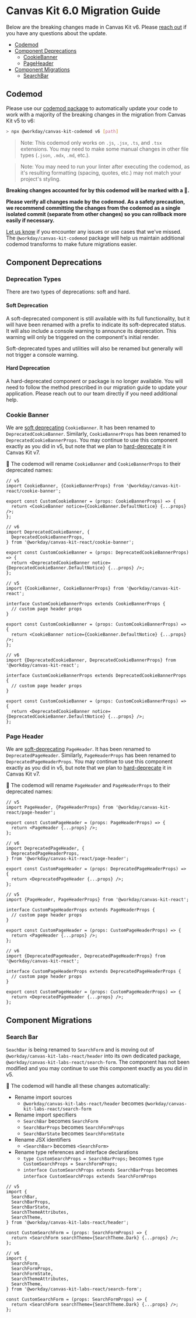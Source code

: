 
<Meta title="Welcome/Migration Guides/v6.0" />

# Canvas Kit 6.0 Migration Guide

Below are the breaking changes made in Canvas Kit v6. Please
[reach out](https://github.com/Workday/canvas-kit/issues/new?labels=bug&template=bug.md) if you have
any questions about the update.

- [Codemod](#codemod)
- [Component Deprecations](#component-deprecations)
  - [CookieBanner](#cookie-banner)
  - [PageHeader](#page-header)
- [Component Migrations](#component-migrations)
  - [SearchBar](#search-bar)

## Codemod

Please use our [codemod package](https://github.com/Workday/canvas-kit/tree/master/modules/codemod)
to automatically update your code to work with a majority of the breaking changes in the migration
from Canvas Kit v5 to v6:

```sh
> npx @workday/canvas-kit-codemod v6 [path]
```

> Note: This codemod only works on `.js`, `.jsx`, `.ts`, and `.tsx` extensions. You may need to make
> some manual changes in other file types (`.json`, `.mdx`, `.md`, etc.).

> Note: You may need to run your linter after executing the codemod, as it's resulting formatting
> (spacing, quotes, etc.) may not match your project's styling.

**Breaking changes accounted for by this codemod will be marked with a 🤖.**

**Please verify all changes made by the codemod. As a safety precaution, we recommend committing the
changes from the codemod as a single isolated commit (separate from other changes) so you can
rollback more easily if necessary.**

[Let us know](https://github.com/Workday/canvas-kit/issues/new?labels=bug&template=bug.md) if you
encounter any issues or use cases that we've missed. The `@workday/canvas-kit-codemod` package will
help us maintain additional codemod transforms to make future migrations easier.

## Component Deprecations

### Deprecation Types

There are two types of deprecations: soft and hard.

#### Soft Deprecation

A soft-deprecated component is still available with its full functionality, but it will have been
renamed with a prefix to indicate its soft-deprecated status. It will also include a console warning
to announce its deprecation. This warning will only be triggered on the component's initial render.

Soft-deprecated types and utilities will also be renamed but generally will not trigger a console
warning.

#### Hard Deprecation

A hard-deprecated component or package is no longer available. You will need to follow the method
prescribed in our migration guide to update your application. Please reach out to our team directly
if you need additional help.

### Cookie Banner

We are [soft deprecating](#soft-deprecation) `CookieBanner`. It has been renamed to
`DeprecatedCookieBanner`. Similarly, `CookieBannerProps` has been renamed to
`DeprecatedCookieBannerProps`. You may continue to use this component exactly as you did in v5, but
note that we plan to [hard-deprecate](#hard-deprecation) it in Canvas Kit v7.

🤖 The codemod will rename `CookieBanner` and `CookieBannerProps` to their deprecated names:

```tsx
// v5
import CookieBanner, {CookieBannerProps} from '@workday/canvas-kit-react/cookie-banner';

export const CustomCookieBanner = (props: CookieBannerProps) => {
  return <CookieBanner notice={CookieBanner.DefaultNotice} {...props} />;
};

// v6
import DeprecatedCookieBanner, {
  DeprecatedCookieBannerProps,
} from '@workday/canvas-kit-react/cookie-banner';

export const CustomCookieBanner = (props: DeprecatedCookieBannerProps) => {
  return <DeprecatedCookieBanner notice={DeprecatedCookieBanner.DefaultNotice} {...props} />;
};
```

```tsx
// v5
import {CookieBanner, CookieBannerProps} from '@workday/canvas-kit-react';

interface CustomCookieBannerProps extends CookieBannerProps {
  // custom page header props
}

export const CustomCookieBanner = (props: CustomCookieBannerProps) => {
  return <CookieBanner notice={CookieBanner.DefaultNotice} {...props} />;
};

// v6
import {DeprecatedCookieBanner, DeprecatedCookieBannerProps} from '@workday/canvas-kit-react';

interface CustomCookieBannerProps extends DeprecatedCookieBannerProps {
  // custom page header props
}

export const CustomCookieBanner = (props: CustomCookieBannerProps) => {
  return <DeprecatedCookieBanner notice={DeprecatedCookieBanner.DefaultNotice} {...props} />;
};
```

### Page Header

We are [soft-deprecating](#soft-deprecation) `PageHeader`. It has been renamed to
`DeprecatedPageHeader`. Similarly, `PageHeaderProps` has been renamed to
`DeprecatedPageHeaderProps`. You may continue to use this component exactly as you did in v5, but
note that we plan to [hard-deprecate](#hard-deprecation) it in Canvas Kit v7.

🤖 The codemod will rename `PageHeader` and `PageHeaderProps` to their deprecated names:

```tsx
// v5
import PageHeader, {PageHeaderProps} from '@workday/canvas-kit-react/page-header';

export const CustomPageHeader = (props: PageHeaderProps) => {
  return <PageHeader {...props} />;
};

// v6
import DeprecatedPageHeader, {
  DeprecatedPageHeaderProps,
} from '@workday/canvas-kit-react/page-header';

export const CustomPageHeader = (props: DeprecatedPageHeaderProps) => {
  return <DeprecatedPageHeader {...props} />;
};
```

```tsx
// v5
import {PageHeader, PageHeaderProps} from '@workday/canvas-kit-react';

interface CustomPageHeaderProps extends PageHeaderProps {
  // custom page header props
}

export const CustomPageHeader = (props: CustomPageHeaderProps) => {
  return <PageHeader {...props} />;
};

// v6
import {DeprecatedPageHeader, DeprecatedPageHeaderProps} from '@workday/canvas-kit-react';

interface CustomPageHeaderProps extends DeprecatedPageHeaderProps {
  // custom page header props
}

export const CustomPageHeader = (props: CustomPageHeaderProps) => {
  return <DeprecatedPageHeader {...props} />;
};
```

## Component Migrations

### Search Bar

`SeachBar` is being renamed to `SearchForm` and is moving out of
`@workday/canvas-kit-labs-react/header` into its own dedicated package,
`@workday/canvas-kit-labs-react/search-form`. The component has not been modified and you may
continue to use this component exactly as you did in v5.

🤖 The codemod will handle all these changes automatically:

- Rename import sources
  - `@workday/canvas-kit-labs-react/header` becomes `@workday/canvas-kit-labs-react/search-form`
- Rename import specifiers
  - `SearchBar` becomes `SearchForm`
  - `SearchBarProps` becomes `SearchFormProps`
  - `SearchBarState` becomes `SearchFormState`
- Rename JSX identifiers
  - `<SearchBar>` becomes `<SearchForm>`
- Rename type references and interface declarations
  - `type CustomSearchProps = SearchBarProps;` becomes `type CustomSearchProps = SearchFormProps;`
  - `interface CustomSearchProps extends SearchBarProps` becomes `interface CustomSearchProps extends SearchFormProps`

```tsx
// v5
import {
  SearchBar,
  SearchBarProps,
  SearchBarState,
  SearchThemeAttributes,
  SearchTheme,
} from '@workday/canvas-kit-labs-react/header';

const CustomSearchForm = (props: SearchFormProps) => {
  return <SearchForm searchTheme={SearchTheme.Dark} {...props} />;
};

// v6
import {
  SearchForm,
  SearchFormProps,
  SearchFormState,
  SearchThemeAttributes,
  SearchTheme,
} from '@workday/canvas-kit-labs-react/search-form';

const CustomSearchForm = (props: SearchFormProps) => {
  return <SearchForm searchTheme={SearchTheme.Dark} {...props} />;
};
```
